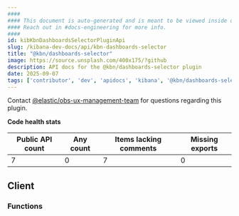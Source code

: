 ```yaml
---
####
#### This document is auto-generated and is meant to be viewed inside our experimental, new docs system.
#### Reach out in #docs-engineering for more info.
####
id: kibKbnDashboardsSelectorPluginApi
slug: /kibana-dev-docs/api/kbn-dashboards-selector
title: "@kbn/dashboards-selector"
image: https://source.unsplash.com/400x175/?github
description: API docs for the @kbn/dashboards-selector plugin
date: 2025-09-07
tags: ['contributor', 'dev', 'apidocs', 'kibana', '@kbn/dashboards-selector']
---
```




Contact [@elastic/obs-ux-management-team](https://github.com/orgs/elastic/teams/obs-ux-management-team) for questions regarding this plugin.

**Code health stats**

| Public API count  | Any count | Items lacking comments | Missing exports |
|-------------------|-----------|------------------------|-----------------|
| 7 | 0 | 7 | 0 |

## Client

### Functions
<DocDefinitionList data={kbnDashboardsSelectorObj.client.functions}/>

